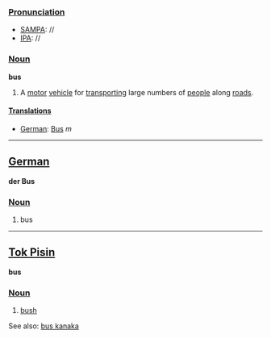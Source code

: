 ===[[Pronunciation]]===
*[[w:SAMPA|SAMPA]]: //
*[[w:IPA|IPA]]: //

===[[Noun]]===
'''bus'''<br>

# A [[motor]] [[vehicle]] for [[transport]]ing large numbers of [[people]] along [[road]]s.

====[[Translation]]s====
*[[German]]: [[Bus]] ''m''

----
==[[German]]==

'''der Bus'''

===[[Noun]]===

# bus

----
==[[Tok Pisin]]==

'''bus'''

===[[Noun]]===

# [[bush]]

See also: [[bus kanaka]]